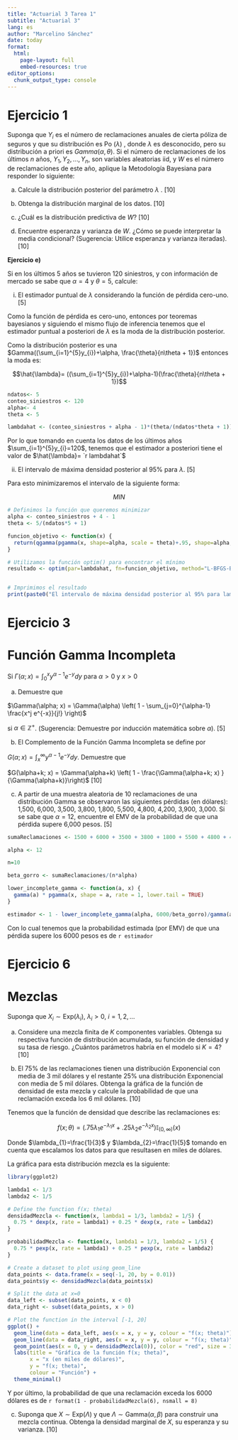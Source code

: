 ```yaml
---
title: "Actuarial 3 Tarea 1"
subtitle: "Actuarial 3"
lang: es
author: "Marcelino Sánchez"
date: today
format:
  html:
    page-layout: full
    embed-resources: true
editor_options: 
  chunk_output_type: console
---
```


# Ejercicio 1

Suponga que $Y_i$ es el número de reclamaciones anuales de cierta póliza de seguros y que su distribución es Po $\left(\lambda\right)$ , donde $\lambda$ es desconocido, pero su distribución a priori es $Gamma\left(\alpha,\theta\right)$. Si el número de reclamaciones de los últimos $n$ años, $Y_1, Y_2,..., Y_n$, son variables aleatorias iid, y $W$ es el número de reclamaciones de este año, aplique la Metodología Bayesiana para responder lo siguiente:

a) Calcule la distribución posterior del parámetro $\lambda$ . [10]

b) Obtenga la distribución marginal de los datos. [10]

c) ¿Cuál es la distribución predictiva de $W$? [10]

d) Encuentre esperanza y varianza de $W$. ¿Cómo se puede interpretar la media condicional? (Sugerencia: Utilice esperanza y varianza iteradas). [10]

**Ejercicio e)**

Si en los últimos 5 años se tuvieron 120 siniestros, y con información de mercado se sabe que $\alpha = 4$ y $\theta = 5$, calcule:

i) El estimador puntual de $\lambda$ considerando la función de pérdida cero-uno. [5]

Como la función de pérdida es cero-uno, entonces por teoremas bayesianos y siguiendo el mismo flujo de inferencia tenemos que el estimador puntual a posteriori de $\lambda$ es la moda de la distribución posterior.

Como la distribución posterior es una $Gamma((\sum_{i=1}^{5}y_{i})+\alpha, \frac{\theta}{n\theta + 1})$ entonces la moda es:

$$\hat{\lambda}= ((\sum_{i=1}^{5}y_{i})+\alpha-1)(\frac{\theta}{n\theta + 1})$$

```r
ndatos<- 5
conteo_siniestros <- 120
alpha<- 4
theta <- 5

lambdahat <- (conteo_siniestros + alpha - 1)*(theta/(ndatos*theta + 1))
```

Por lo que tomando en cuenta los datos de los últimos años $\sum_{i=1}^{5}y_{i}=120$, tenemos que el estimador a posteriori tiene el valor de $\hat{\lambda}= `r lambdahat`$

ii) El intervalo de máxima densidad posterior al 95% para $\lambda$. [5]

Para esto minimizaremos el intervalo de la siguiente forma:

$$MIN$$

```r
# Definimos la función que queremos minimizar
alpha <- conteo_siniestros + 4 - 1
theta <- 5/(ndatos*5 + 1)

funcion_objetivo <- function(x) {
  return(qgamma(pgamma(x, shape=alpha, scale = theta)+.95, shape=alpha, scale = theta)-x)
}

# Utilizamos la función optim() para encontrar el mínimo
resultado <- optim(par=lambdahat, fn=funcion_objetivo, method="L-BFGS-B", lower = 0, upper = 20.25839)


# Imprimimos el resultado
print(paste0("El intervalo de máxima densidad posterior al 95% para lambda es: [", resultado$par, ",", resultado$par+resultado$value,"]"))

```


# Ejercicio 3


# Función Gamma Incompleta

Si $\Gamma(\alpha; x) = \int_{0}^{x} y^{\alpha-1} e^{-y} dy$ para $\alpha > 0$ y $x > 0$

a) Demuestre que 

$\Gamma(\alpha; x) = \Gamma(\alpha) \left( 1 - \sum_{j=0}^{\alpha-1} \frac{x^j e^{-x}}{j!} \right)$

si $\alpha \in \mathbb{Z}^+$. (Sugerencia: Demuestre por inducción matemática sobre $\alpha$). [5]

b) El Complemento de la Función Gamma Incompleta se define por

$G(\alpha; x) = \int_{x}^{\infty} y^{\alpha-1} e^{-y} dy.$
Demuestre que 

$G(\alpha+k; x) = \Gamma(\alpha+k) \left( 1 - \frac{\Gamma(\alpha+k; x) }{\Gamma(\alpha+k)}\right)$
[10]

c) A partir de una muestra aleatoria de 10 reclamaciones de una distribución Gamma se observaron las siguientes pérdidas (en dólares): 1,500, 6,000, 3,500, 3,800, 1,800, 5,500, 4,800, 4,200, 3,900, 3,000. Si se sabe que $\alpha = 12$, encuentre el EMV de la probabilidad de que una pérdida supere 6,000 pesos. [5]

```r
sumaReclamaciones <- 1500 + 6000 + 3500 + 3800 + 1800 + 5500 + 4800 + 4200 + 3900 + 3000

alpha <- 12

n=10

beta_gorro <- sumaReclamaciones/(n*alpha)

lower_incomplete_gamma <- function(a, x) {
  gamma(a) * pgamma(x, shape = a, rate = 1, lower.tail = TRUE)
}

estimador <- 1 - lower_incomplete_gamma(alpha, 6000/beta_gorro)/gamma(alpha)

```

Con lo cual tenemos que la probabilidad estimada (por EMV) de que una pérdida supere los 6000 pesos es de `r estimador`


# Ejercicio 6

# Mezclas

Suponga que $X_i \sim \text{Exp}(\lambda_i)$, $\lambda_i > 0$, $i = 1, 2, \dots$

a) Considere una mezcla finita de $K$ componentes variables. Obtenga su respectiva función de distribución acumulada, su función de densidad y su tasa de riesgo. ¿Cuántos parámetros habría en el modelo si $K = 4$? [10]

b) El 75% de las reclamaciones tienen una distribución Exponencial con media de 3 mil dólares y el restante 25% una distribución Exponencial con media de 5 mil dólares. Obtenga la gráfica de la función de densidad de esta mezcla y calcule la probabilidad de que una reclamación exceda los 6 mil dólares. [10]

Tenemos que la función de densidad que describe las reclamaciones es:

$$f(x;\theta)=(.75\lambda_{1}e^{-\lambda_{1}x}+.25\lambda_{2}e^{-\lambda_{2}x})\mathbb{I}_{(0,\infty)}(x)$$

Donde $\lambda_{1}=\frac{1}{3}$ y $\lambda_{2}=\frac{1}{5}$ tomando en cuenta que escalamos los datos para que resultasen en miles de dólares.

La gráfica para esta distribución mezcla es la siguiente:

```r
library(ggplot2)

lambda1 <- 1/3
lambda2 <- 1/5

# Define the function f(x; theta)
densidadMezcla <- function(x, lambda1 = 1/3, lambda2 = 1/5) {
  0.75 * dexp(x, rate = lambda1) + 0.25 * dexp(x, rate = lambda2)
}

probabilidadMezcla <- function(x, lambda1 = 1/3, lambda2 = 1/5) {
  0.75 * pexp(x, rate = lambda1) + 0.25 * pexp(x, rate = lambda2)
}

# Create a dataset to plot using geom_line
data_points <- data.frame(x = seq(-1, 20, by = 0.01))
data_points$y <- densidadMezcla(data_points$x)

# Split the data at x=0
data_left <- subset(data_points, x < 0)
data_right <- subset(data_points, x > 0)

# Plot the function in the interval [-1, 20]
ggplot() +
  geom_line(data = data_left, aes(x = x, y = y, colour = "f(x; theta)"), size = 1) +
  geom_line(data = data_right, aes(x = x, y = y, colour = "f(x; theta)"), size = 1) +
  geom_point(aes(x = 0, y = densidadMezcla(0)), color = "red", size = 3, shape = 1) +
  labs(title = "Gráfica de la función f(x; theta)",
       x = "x (en miles de dólares)",
       y = "f(x; theta)",
       colour = "Función") +
  theme_minimal()

```

Y por último, la probabilidad de que una reclamación exceda los 6000 dólares es de `r format(1 - probabilidadMezcla(6), nsmall = 8)`



c) Suponga que $X \sim \text{Exp}(\Lambda)$ y que $\Lambda \sim \text{Gamma}(\alpha,\beta)$ para construir una mezcla continua. Obtenga la densidad marginal de $X$, su esperanza y su varianza. [10]


